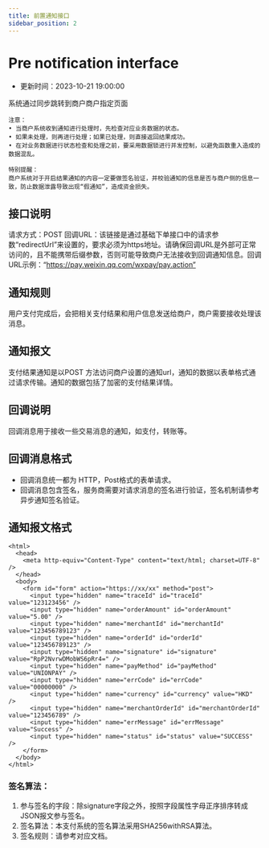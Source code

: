 ```yaml
---
title: 前置通知接口
sidebar_position: 2
---
```


# Pre notification interface
* 更新时间：2023-10-21 19:00:00

系统通过同步跳转到商户商户指定页面
```
注意：
• 当商户系统收到通知进行处理时，先检查对应业务数据的状态。
• 如果未处理，则再进行处理；如果已处理，则直接返回结果成功。
• 在对业务数据进行状态检查和处理之前，要采用数据锁进行并发控制，以避免函数重入造成的数据混乱。

特别提醒：
商户系统对于开启结果通知的内容一定要做签名验证，并校验通知的信息是否与商户侧的信息一致，防止数据泄露导致出现“假通知”，造成资金损失。

```
## 接口说明
请求方式：POST
回调URL：该链接是通过基础下单接口中的请求参数“redirectUrl”来设置的，要求必须为https地址。请确保回调URL是外部可正常访问的，且不能携带后缀参数，否则可能导致商户无法接收到回调通知信息。回调URL示例：“https://pay.weixin.qq.com/wxpay/pay.action”

## 通知规则
用户支付完成后，会把相关支付结果和用户信息发送给商户，商户需要接收处理该消息。

## 通知报文
支付结果通知是以POST 方法访问商户设置的通知url，通知的数据以表单格式通过请求传输。通知的数据包括了加密的支付结果详情。

## 回调说明
回调消息用于接收一些交易消息的通知，如支付，转账等。

## 回调消息格式
* 回调消息统一都为 HTTP，Post格式的表单请求。
* 回调消息包含签名，服务商需要对请求消息的签名进行验证，签名机制请参考 异步通知签名验证。


## 通知报文格式
```form
<html>
  <head>
    <meta http-equiv="Content-Type" content="text/html; charset=UTF-8" />
  </head>
  <body>
    <form id="form" action="https://xx/xx" method="post">
      <input type="hidden" name="traceId" id="traceId" value="123123456" />
      <input type="hidden" name="orderAmount" id="orderAmount" value="5.00" />
      <input type="hidden" name="merchantId" id="merchantId" value="123456789123" />
      <input type="hidden" name="orderId" id="orderId" value="123456789123" />
      <input type="hidden" name="signature" id="signature" value="RpP2NvrwDMobWS6pRr4=" />
      <input type="hidden" name="payMethod" id="payMethod" value="UNIONPAY" />
      <input type="hidden" name="errCode" id="errCode" value="00000000" />
      <input type="hidden" name="currency" id="currency" value="HKD" />
      <input type="hidden" name="merchantOrderId" id="merchantOrderId" value="123456789" />
      <input type="hidden" name="errMessage" id="errMessage" value="Success" />
      <input type="hidden" name="status" id="status" value="SUCCESS" />
    </form>
  </body>
</html>
```

### 签名算法：
1) 参与签名的字段：除signature字段之外，按照字段属性字母正序排序转成JSON报文参与签名。
2) 签名算法：本支付系统的签名算法采用SHA256withRSA算法。
3) 签名规则：请参考对应文档。

